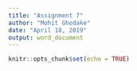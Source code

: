 ```yaml
---
title: "Assignment 7"
author: "Mohit Ghodake"
date: "April 18, 2019"
output: word_document
---
```


```r
knitr::opts_chunk$set(echo = TRUE)
```
